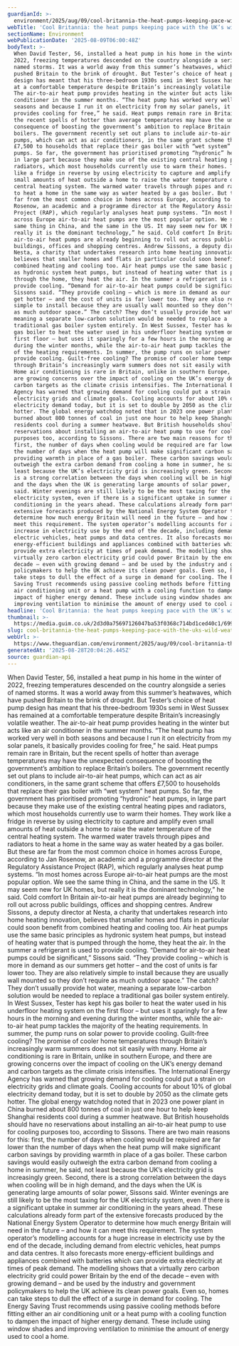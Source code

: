 ```yaml
---
guardianId: >-
  environment/2025/aug/09/cool-britannia-the-heat-pumps-keeping-pace-with-the-uks-wild-weather
webTitle: 'Cool Britannia: the heat pumps keeping pace with the UK’s wild weather'
sectionName: Environment
webPublicationDate: '2025-08-09T06:00:48Z'
bodyText: >-
  When David Tester, 56, installed a heat pump in his home in the winter of
  2022, freezing temperatures descended on the country alongside a series of
  named storms. It was a world away from this summer’s heatwaves, which have
  pushed Britain to the brink of drought. But Tester’s choice of heat pump
  design has meant that his three-bedroom 1930s semi in West Sussex has remained
  at a comfortable temperature despite Britain’s increasingly volatile weather.
  The air-to-air heat pump provides heating in the winter but acts like an air
  conditioner in the summer months. “The heat pump has worked very well in both
  seasons and because I run it on electricity from my solar panels, it basically
  provides cooling for free,” he said. Heat pumps remain rare in Britain, but
  the recent spells of hotter than average temperatures may have the unexpected
  consequence of boosting the government’s ambition to replace Britain’s
  boilers. The government recently set out plans to include air-to-air heat
  pumps, which can act as air conditioners, in the same grant scheme that offers
  £7,500 to households that replace their gas boiler with “wet system” heat
  pumps. So far, the government has prioritised promoting “hydronic” heat pumps,
  in large part because they make use of the existing central heating pipes and
  radiators, which most households currently use to warm their homes. They work
  like a fridge in reverse by using electricity to capture and amplify even
  small amounts of heat outside a home to raise the water temperature of the
  central heating system. The warmed water travels through pipes and radiators
  to heat a home in the same way as water heated by a gas boiler. But these are
  far from the most common choice in homes across Europe, according to Jan
  Rosenow, an academic and a programme director at the Regulatory Assistance
  Project (RAP), which regularly analyses heat pump systems. “In most homes
  across Europe air-to-air heat pumps are the most popular option. We see the
  same thing in China, and the same in the US. It may seem new for UK homes, but
  really it is the dominant technology,” he said. Cold comfort In Britain
  air-to-air heat pumps are already beginning to roll out across public
  buildings, offices and shopping centres. Andrew Sissons, a deputy director at
  Nesta, a charity that undertakes research into home heating innovation,
  believes that smaller homes and flats in particular could soon benefit from
  combined heating and cooling too. Air heat pumps use the same basic principles
  as hydronic system heat pumps, but instead of heating water that is pumped
  through the home, they heat the air. In the summer a refrigerant is used to
  provide cooling. “Demand for air-to-air heat pumps could be significant,”
  Sissons said. “They provide cooling – which is more in demand as our summers
  get hotter – and the cost of units is far lower too. They are also relatively
  simple to install because they are usually wall mounted so they don’t require
  as much outdoor space.” The catch? They don’t usually provide hot water,
  meaning a separate low-carbon solution would be needed to replace a
  traditional gas boiler system entirely. In West Sussex, Tester has kept his
  gas boiler to heat the water used in his underfloor heating system on the
  first floor – but uses it sparingly for a few hours in the morning and evening
  during the winter months, while the air-to-air heat pump tackles the majority
  of the heating requirements. In summer, the pump runs on solar power to
  provide cooling. Guilt-free cooling? The promise of cooler home temperatures
  through Britain’s increasingly warm summers does not sit easily with many.
  Home air conditioning is rare in Britain, unlike in southern Europe, and there
  are growing concerns over the impact of cooling on the UK’s energy demand and
  carbon targets as the climate crisis intensifies. The International Energy
  Agency has warned that growing demand for cooling could put a strain on
  electricity grids and climate goals. Cooling accounts for about 10% of global
  electricity demand today, but it is set to double by 2050 as the climate gets
  hotter. The global energy watchdog noted that in 2023 one power plant in China
  burned about 800 tonnes of coal in just one hour to help keep Shanghai
  residents cool during a summer heatwave. But British households should have no
  reservations about installing an air-to-air heat pump to use for cooling
  purposes too, according to Sissons. There are two main reasons for this:
  first, the number of days when cooling would be required are far lower than
  the number of days when the heat pump will make significant carbon savings by
  providing warmth in place of a gas boiler. These carbon savings would easily
  outweigh the extra carbon demand from cooling a home in summer, he said, not
  least because the UK’s electricity grid is increasingly green. Second, there
  is a strong correlation between the days when cooling will be in high demand,
  and the days when the UK is generating large amounts of solar power, Sissons
  said. Winter evenings are still likely to be the most taxing for the UK
  electricity system, even if there is a significant uptake in summer air
  conditioning in the years ahead. These calculations already form part of the
  extensive forecasts produced by the National Energy System Operator to
  determine how much energy Britain will need in the future – and how it can
  meet this requirement. The system operator’s modelling accounts for a huge
  increase in electricity use by the end of the decade, including demand from
  electric vehicles, heat pumps and data centres. It also forecasts more
  energy-efficient buildings and appliances combined with batteries which can
  provide extra electricity at times of peak demand. The modelling shows that a
  virtually zero carbon electricity grid could power Britain by the end of the
  decade – even with growing demand – and be used by the industry and government
  policymakers to help the UK achieve its clean power goals. Even so, homes can
  take steps to dull the effect of a surge in demand for cooling. The Energy
  Saving Trust recommends using passive cooling methods before fitting either an
  air conditioning unit or a heat pump with a cooling function to dampen the
  impact of higher energy demand. These include using window shades and
  improving ventilation to minimise the amount of energy used to cool a home.
headline: 'Cool Britannia: the heat pumps keeping pace with the UK’s wild weather'
thumbnail: >-
  https://media.guim.co.uk/2d3d0a75697126047ba53f0368c714bd1ced40c1/699_0_3501_2800/500.jpg
slug: cool-britannia-the-heat-pumps-keeping-pace-with-the-uks-wild-weather
webUrl: >-
  https://www.theguardian.com/environment/2025/aug/09/cool-britannia-the-heat-pumps-keeping-pace-with-the-uks-wild-weather
generatedAt: '2025-08-28T20:04:26.445Z'
source: guardian-api
---
```

When David Tester, 56, installed a heat pump in his home in the winter of 2022, freezing temperatures descended on the country alongside a series of named storms. It was a world away from this summer’s heatwaves, which have pushed Britain to the brink of drought. But Tester’s choice of heat pump design has meant that his three-bedroom 1930s semi in West Sussex has remained at a comfortable temperature despite Britain’s increasingly volatile weather. The air-to-air heat pump provides heating in the winter but acts like an air conditioner in the summer months. “The heat pump has worked very well in both seasons and because I run it on electricity from my solar panels, it basically provides cooling for free,” he said. Heat pumps remain rare in Britain, but the recent spells of hotter than average temperatures may have the unexpected consequence of boosting the government’s ambition to replace Britain’s boilers. The government recently set out plans to include air-to-air heat pumps, which can act as air conditioners, in the same grant scheme that offers £7,500 to households that replace their gas boiler with “wet system” heat pumps. So far, the government has prioritised promoting “hydronic” heat pumps, in large part because they make use of the existing central heating pipes and radiators, which most households currently use to warm their homes. They work like a fridge in reverse by using electricity to capture and amplify even small amounts of heat outside a home to raise the water temperature of the central heating system. The warmed water travels through pipes and radiators to heat a home in the same way as water heated by a gas boiler. But these are far from the most common choice in homes across Europe, according to Jan Rosenow, an academic and a programme director at the Regulatory Assistance Project (RAP), which regularly analyses heat pump systems. “In most homes across Europe air-to-air heat pumps are the most popular option. We see the same thing in China, and the same in the US. It may seem new for UK homes, but really it is the dominant technology,” he said. Cold comfort In Britain air-to-air heat pumps are already beginning to roll out across public buildings, offices and shopping centres. Andrew Sissons, a deputy director at Nesta, a charity that undertakes research into home heating innovation, believes that smaller homes and flats in particular could soon benefit from combined heating and cooling too. Air heat pumps use the same basic principles as hydronic system heat pumps, but instead of heating water that is pumped through the home, they heat the air. In the summer a refrigerant is used to provide cooling. “Demand for air-to-air heat pumps could be significant,” Sissons said. “They provide cooling – which is more in demand as our summers get hotter – and the cost of units is far lower too. They are also relatively simple to install because they are usually wall mounted so they don’t require as much outdoor space.” The catch? They don’t usually provide hot water, meaning a separate low-carbon solution would be needed to replace a traditional gas boiler system entirely. In West Sussex, Tester has kept his gas boiler to heat the water used in his underfloor heating system on the first floor – but uses it sparingly for a few hours in the morning and evening during the winter months, while the air-to-air heat pump tackles the majority of the heating requirements. In summer, the pump runs on solar power to provide cooling. Guilt-free cooling? The promise of cooler home temperatures through Britain’s increasingly warm summers does not sit easily with many. Home air conditioning is rare in Britain, unlike in southern Europe, and there are growing concerns over the impact of cooling on the UK’s energy demand and carbon targets as the climate crisis intensifies. The International Energy Agency has warned that growing demand for cooling could put a strain on electricity grids and climate goals. Cooling accounts for about 10% of global electricity demand today, but it is set to double by 2050 as the climate gets hotter. The global energy watchdog noted that in 2023 one power plant in China burned about 800 tonnes of coal in just one hour to help keep Shanghai residents cool during a summer heatwave. But British households should have no reservations about installing an air-to-air heat pump to use for cooling purposes too, according to Sissons. There are two main reasons for this: first, the number of days when cooling would be required are far lower than the number of days when the heat pump will make significant carbon savings by providing warmth in place of a gas boiler. These carbon savings would easily outweigh the extra carbon demand from cooling a home in summer, he said, not least because the UK’s electricity grid is increasingly green. Second, there is a strong correlation between the days when cooling will be in high demand, and the days when the UK is generating large amounts of solar power, Sissons said. Winter evenings are still likely to be the most taxing for the UK electricity system, even if there is a significant uptake in summer air conditioning in the years ahead. These calculations already form part of the extensive forecasts produced by the National Energy System Operator to determine how much energy Britain will need in the future – and how it can meet this requirement. The system operator’s modelling accounts for a huge increase in electricity use by the end of the decade, including demand from electric vehicles, heat pumps and data centres. It also forecasts more energy-efficient buildings and appliances combined with batteries which can provide extra electricity at times of peak demand. The modelling shows that a virtually zero carbon electricity grid could power Britain by the end of the decade – even with growing demand – and be used by the industry and government policymakers to help the UK achieve its clean power goals. Even so, homes can take steps to dull the effect of a surge in demand for cooling. The Energy Saving Trust recommends using passive cooling methods before fitting either an air conditioning unit or a heat pump with a cooling function to dampen the impact of higher energy demand. These include using window shades and improving ventilation to minimise the amount of energy used to cool a home.
